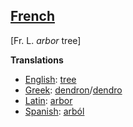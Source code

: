 ==[[French]]== [Fr. L. ''arbor'' tree]

'''Translations'''

*[[English]]: [[tree]]
*[[Greek]]: [[dendron]]/[[dendro]]
*[[Latin]]: [[arbor]]
*[[Spanish]]: [[arból]]